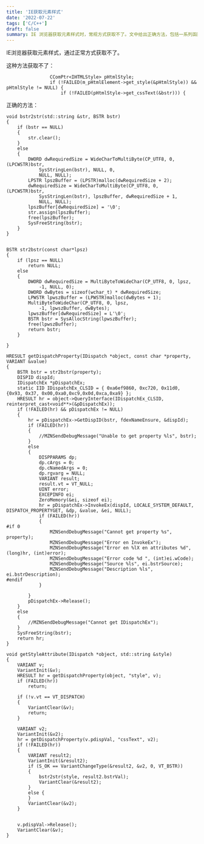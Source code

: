 ```yaml
---
title: 'IE获取元素样式'
date: '2022-07-22'
tags: ['C/C++']
draft: false
summary: IE 浏览器获取元素样式时，常规方式获取不了。文中给出正确方法，包括一系列函数如 bstr2str、str2bstr 等，通过这些函数可获取元素的样式属性。先获取“style”属性的 DISPATCH 值，再获取“cssText”属性值并转换为字符串。 
---
```


IE浏览器获取元素样式，通过正常方式获取不了。

这种方法获取不了：
```
				CComPtr<IHTMLStyle> pHtmlStyle;
				if (!FAILED(m_pHtmlElement->get_style(&pHtmlStyle)) && pHtmlStyle != NULL) {
					if (!FAILED(pHtmlStyle->get_cssText(&bstr))) {
```
正确的方法：
```
void bstr2str(std::string &str, BSTR bstr)
{
    if (bstr == NULL)
    {
        str.clear();
    }
    else
    {
        DWORD dwRequiredSize = WideCharToMultiByte(CP_UTF8, 0, (LPCWSTR)bstr,
            SysStringLen(bstr), NULL, 0,
            NULL, NULL);
        LPSTR lpszBuffer = (LPSTR)malloc(dwRequiredSize + 2);
        dwRequiredSize = WideCharToMultiByte(CP_UTF8, 0, (LPCWSTR)bstr,
            SysStringLen(bstr), lpszBuffer, dwRequiredSize + 1,
            NULL, NULL);
        lpszBuffer[dwRequiredSize] = '\0';
        str.assign(lpszBuffer);
        free(lpszBuffer);
        SysFreeString(bstr);
    }
}


BSTR str2bstr(const char*lpsz)
{
    if (lpsz == NULL)
        return NULL;
    else
    {
        DWORD dwRequiredSize = MultiByteToWideChar(CP_UTF8, 0, lpsz,
            -1, NULL, 0);
        DWORD dwBytes = sizeof(wchar_t) * dwRequiredSize;
        LPWSTR lpwszBuffer = (LPWSTR)malloc(dwBytes + 1);
        MultiByteToWideChar(CP_UTF8, 0, lpsz,
            -1, lpwszBuffer, dwBytes);
        lpwszBuffer[dwRequiredSize] = L'\0';
        BSTR bstr = SysAllocString(lpwszBuffer);
        free(lpwszBuffer);
        return bstr;
    }

}

HRESULT getDispatchProperty(IDispatch *object, const char *property, VARIANT &value)
{
    BSTR bstr = str2bstr(property);
    DISPID dispId;
    IDispatchEx *pDispatchEx;
    static IID IDispatchEx_CLSID = { 0xa6ef9860, 0xc720, 0x11d0, {0x93, 0x37, 0x00,0xa0,0xc9,0x0d,0xca,0xa9} };
    HRESULT hr = object->QueryInterface(IDispatchEx_CLSID, reinterpret_cast<void**>(&pDispatchEx));
    if (!FAILED(hr) && pDispatchEx != NULL)
    {
        hr = pDispatchEx->GetDispID(bstr, fdexNameEnsure, &dispId);
        if (FAILED(hr))
        {
            //MZNSendDebugMessage("Unable to get property %ls", bstr);
        }
        else
        {
            DISPPARAMS dp;
            dp.cArgs = 0;
            dp.cNamedArgs = 0;
            dp.rgvarg = NULL;
            VARIANT result;
            result.vt = VT_NULL;
            UINT error;
            EXCEPINFO ei;
            ZeroMemory(&ei, sizeof ei);
            hr = pDispatchEx->InvokeEx(dispId, LOCALE_SYSTEM_DEFAULT, DISPATCH_PROPERTYGET, &dp, &value, &ei, NULL);
            if (FAILED(hr))
            {
#if 0
                MZNSendDebugMessage("Cannot get property %s", property);
                MZNSendDebugMessage("Error en InvokeEx");
                MZNSendDebugMessage("Error en %lX en attributes %d", (long)hr, (int)error);
                MZNSendDebugMessage("Error code %d ", (int)ei.wCode);
                MZNSendDebugMessage("Source %ls", ei.bstrSource);
                MZNSendDebugMessage("Description %ls", ei.bstrDescription);
#endif
            }

        }
        pDispatchEx->Release();
    }
    else
    {
        //MZNSendDebugMessage("Cannot get IDispatchEx");
    }
    SysFreeString(bstr);
    return hr;
}

void getStyleAttribute(IDispatch *object, std::string &style)
{
    VARIANT v;
    VariantInit(&v);
    HRESULT hr = getDispatchProperty(object, "style", v);
    if (FAILED(hr))
        return;

    if (!v.vt == VT_DISPATCH)
    {
        VariantClear(&v);
        return;
    }

    VARIANT v2;
    VariantInit(&v2);
    hr = getDispatchProperty(v.pdispVal, "cssText", v2);
    if (!FAILED(hr))
    {
        VARIANT result2;
        VariantInit(&result2);
        if (S_OK == VariantChangeType(&result2, &v2, 0, VT_BSTR))
        {
            bstr2str(style, result2.bstrVal);
            VariantClear(&result2);
        }
        else {
        }
        VariantClear(&v2);
    }


    v.pdispVal->Release();
    VariantClear(&v);
}
```